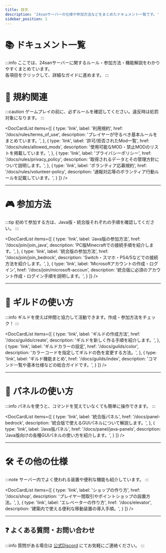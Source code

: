```yaml
---
title: 目次
description: '24sanサーバーの仕様や参加方法などをまとめたドキュメント一覧です。'
sidebar_position: 1
---
```



# 📚 ドキュメント一覧

:::info
ここでは、24sanサーバーに関するルール・参加方法・機能解説をわかりやすくまとめています。  
各項目をクリックして、詳細なガイドに進めます。
:::


<h1 id="rules" className="section-title">📜 規約関連</h1>

:::caution
ゲームプレイの前に、必ずルールを確認してください。違反時は処罰対象になります。
:::

<DocCardList items={[
  {
    type: 'link',
    label: '利用規約',
    href: '/docs/rules/terms_of_use',
    description: 'プレイヤーが守るべき基本ルールをまとめています。',
  },
  {
    type: 'link',
    label: '許可/拒否されたMod一覧',
    href: '/docs/rules/allowed_mods',
    description: '使用可能なMOD・禁止MODのリストを掲載しています。',
  },
  {
    type: 'link',
    label: 'プライバシーポリシー',
    href: '/docs/rules/privacy_policy',
    description: '取得されるデータとその管理方針について説明します。',
  },
  {
    type: 'link',
    label: 'ボランティア応募規約',
    href: '/docs/rules/volunteer-policy',
    description: '通報対応等のボランティア行動ルールを記載しています。',
  }
]} />

---

<h1 id="join" className="section-title">🎮 参加方法</h1>

:::tip
初めて参加する方は、Java版・統合版それぞれの手順を確認してください。
:::

<DocCardList items={[
  {
    type: 'link',
    label: 'Java版の参加方法',
    href: '/docs/join/join_java',
    description: 'PC版Minecraftでの接続手順を紹介します。',
  },
  {
    type: 'link',
    label: '統合版の参加方法',
    href: '/docs/join/join_bedrock',
    description: 'Switch・スマホ・PS4/5などでの接続方法を紹介します。',
  },
  {
    type: 'link',
    label: 'Microsoftアカウントの作成・ログイン',
    href: '/docs/join/microsoft-accoun',
    description: '統合版に必須のアカウント作成・ログイン手順を説明します。',
  }
]} />

---

<h1 id="guild" className="section-title">🏰 ギルドの使い方</h1>

:::info
ギルドを使えば仲間と協力して活動できます。作成・参加方法をチェック！
:::

<DocCardList items={[
  {
    type: 'link',
    label: 'ギルドの作成方法',
    href: '/docs/guilds/create',
    description: 'ギルドを新しく作る手順を紹介します。',
  },
  {
    type: 'link',
    label: 'ギルドカラーの設定',
    href: '/docs/guilds/color',
    description: 'カラーコードを指定してギルドの色を変更する方法。',
  },
  {
    type: 'link',
    label: 'ギルド機能まとめ',
    href: '/docs/guilds/index',
    description: 'コマンド一覧や基本仕様などの総合ガイドです。',
  }
]} />

---

<h1 id="panel" className="section-title">🧭 パネルの使い方</h1>

:::info
パネルを使うと、コマンドを覚えていなくても簡単に操作できます。
:::

<DocCardList items={[
  {
    type: 'link',
    label: '統合版パネル',
    href: '/docs/panel-bedrock',
    description: '統合版で使えるGUIパネルについて解説します。',
  },
  {
    type: 'link',
    label: 'Java版パネル',
    href: '/docs/panel/java-panels',
    description: 'Java版向けの各種GUIパネルの使い方を紹介します。',
  }
]} />

---

<h1 id="others" className="section-title">🛠 その他の仕様</h1>

:::note
サーバー内でよく使われる装置や便利な機能も紹介しています。
:::

<DocCardList items={[
  {
    type: 'link',
    label: 'ショップの作り方',
    href: '/docs/shop',
    description: 'プレイヤー間取引やポイントショップの設置方法。',
  },
  {
    type: 'link',
    label: 'エレベーターの作り方',
    href: '/docs/elevator',
    description: '建築内で使える便利な移動装置の導入手順。',
  }
]} />

---

## ❓ よくある質問・お問い合わせ

:::info
質問がある場合は [公式Discord](https://discord.gg/24san-orgsaba-873417465806352415) にてお気軽にご連絡ください。
:::
